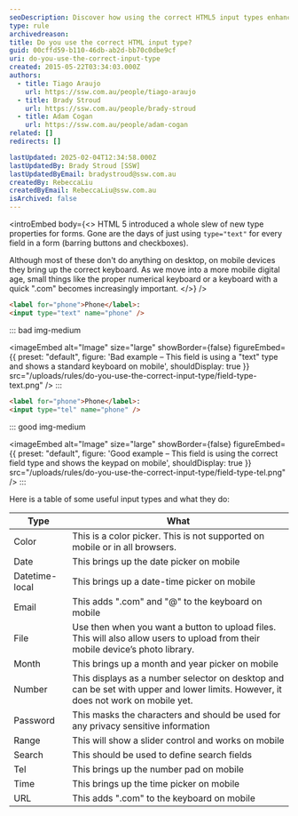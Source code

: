 ```yaml
---
seoDescription: Discover how using the correct HTML5 input types enhances mobile usability with dedicated keyboards for tasks like email, phone numbers, and URLs.
type: rule
archivedreason:
title: Do you use the correct HTML input type?
guid: 00cffd59-b110-46db-ab2d-bb70c0dbe9cf
uri: do-you-use-the-correct-input-type
created: 2015-05-22T03:34:03.000Z
authors:
  - title: Tiago Araujo
    url: https://ssw.com.au/people/tiago-araujo
  - title: Brady Stroud
    url: https://ssw.com.au/people/brady-stroud
  - title: Adam Cogan
    url: https://ssw.com.au/people/adam-cogan
related: []
redirects: []

lastUpdated: 2025-02-04T12:34:58.000Z
lastUpdatedBy: Brady Stroud [SSW]
lastUpdatedByEmail: bradystroud@ssw.com.au
createdBy: RebeccaLiu
createdByEmail: RebeccaLiu@ssw.com.au
isArchived: false
---
```


<introEmbed
  body={<>
HTML 5 introduced a whole slew of new type properties for forms. Gone are the days of just using `type="text"` for every field in a form (barring buttons and checkboxes).

Although most of these don't do anything on desktop, on mobile devices they bring up the correct keyboard. As we move into a more mobile digital age, small things like the proper numerical keyboard or a keyboard with a quick ".com" becomes increasingly important.
  </>}
/>
```html
<label for="phone">Phone</label>:
<input type="text" name="phone" />
```

::: bad img-medium

<imageEmbed
  alt="Image"
  size="large"
  showBorder={false}
  figureEmbed={{
    preset: "default",
    figure: 'Bad example – This field is using a "text" type and shows a standard keyboard on mobile',
    shouldDisplay: true
  }}
  src="/uploads/rules/do-you-use-the-correct-input-type/field-type-text.png"
/>
:::

```html
<label for="phone">Phone</label>:
<input type="tel" name="phone" />
```

::: good img-medium

<imageEmbed
  alt="Image"
  size="large"
  showBorder={false}
  figureEmbed={{
    preset: "default",
    figure: 'Good example – This field is using the correct field type and shows the keypad on mobile',
    shouldDisplay: true
  }}
  src="/uploads/rules/do-you-use-the-correct-input-type/field-type-tel.png"
/>
:::

Here is a table of some useful input types and what they do:

| Type | What |
| --- | --- |
| Color | This is a color picker. This is not supported on mobile or in all browsers. |
| Date | This brings up the date picker on mobile |
| Datetime-local | This brings up a date-time picker on mobile |
| Email | This adds ".com" and "@" to the keyboard on mobile |
| File | Use then when you want a button to upload files. This will also allow users to upload from their mobile device’s photo library. |
| Month | This brings up a month and year picker on mobile |
| Number | This displays as a number selector on desktop and can be set with upper and lower limits. However, it does not work on mobile yet. |
| Password | This masks the characters and should be used for any privacy sensitive information |
| Range | This will show a slider control and works on mobile |
| Search | This should be used to define search fields |
| Tel | This brings up the number pad on mobile |
| Time | This brings up the time picker on mobile |
| URL | This adds ".com" to the keyboard on mobile |
